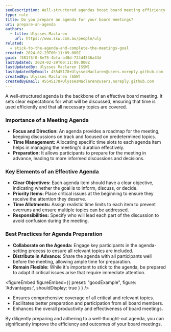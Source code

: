 ```yaml
---
seoDescription: Well-structured agendas boost board meeting efficiency and effectiveness by setting clear expectations, promoting focused discussions, and ensuring all critical topics are covered.
type: rule
title: Do you prepare an agenda for your board meetings?
uri: prepare-an-agenda
authors:
  - title: Ulysses Maclaren
    url: https://www.ssw.com.au/people/uly
related:
  - stick-to-the-agenda-and-complete-the-meetings-goal
created: 2024-02-29T00:11:09.000Z
guid: f581f5f0-8e75-4bfa-a48d-724d4536a44d
lastUpdated: 2024-02-29T00:11:09.000Z
lastUpdatedBy: Ulysses Maclaren [SSW]
lastUpdatedByEmail: 45545178+UlyssesMaclaren@users.noreply.github.com
createdBy: Ulysses Maclaren [SSW]
createdByEmail: 45545178+UlyssesMaclaren@users.noreply.github.com
---
```


A well-structured agenda is the backbone of an effective board meeting. It sets clear expectations for what will be discussed, ensuring that time is used efficiently and that all necessary topics are covered.
### Importance of a Meeting Agenda

- **Focus and Direction:** An agenda provides a roadmap for the meeting, keeping discussions on track and focused on predetermined topics.
- **Time Management:** Allocating specific time slots to each agenda item helps in managing the meeting's duration effectively.
- **Preparation:** It allows participants to prepare for the meeting in advance, leading to more informed discussions and decisions.

### Key Elements of an Effective Agenda

- **Clear Objectives:** Each agenda item should have a clear objective, indicating whether the goal is to inform, discuss, or decide.
- **Priority Items:** Place critical issues at the beginning to ensure they receive the attention they deserve.
- **Time Allotments:** Assign realistic time limits to each item to prevent overruns and ensure multiple topics can be addressed.
- **Responsibilities:** Specify who will lead each part of the discussion to avoid confusion during the meeting.

### Best Practices for Agenda Preparation

- **Collaborate on the Agenda:** Engage key participants in the agenda-setting process to ensure all relevant topics are included.
- **Distribute in Advance:** Share the agenda with all participants well before the meeting, allowing ample time for preparation.
- **Remain Flexible:** While it's important to stick to the agenda, be prepared to adapt if critical issues arise that require immediate attention.

<figureEmbed figureEmbed={{
  preset: "goodExample",
  figure: 'Advantages:',
  shouldDisplay: true
} } />


- Ensures comprehensive coverage of all critical and relevant topics.
- Facilitates better preparation and participation from all board members.
- Enhances the overall productivity and effectiveness of board meetings.

By diligently preparing and adhering to a well-thought-out agenda, you can significantly improve the efficiency and outcomes of your board meetings.
